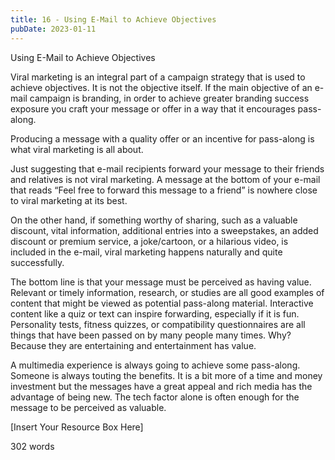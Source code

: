 ```yaml
---
title: 16 - Using E-Mail to Achieve Objectives
pubDate: 2023-01-11
---
```


Using E-Mail to Achieve Objectives


Viral marketing is an integral part of a campaign strategy that is used to achieve objectives. It is not the objective itself. If the main objective of an e-mail campaign is branding, in order to achieve greater branding success exposure you craft your message or offer in a way that it encourages pass-along. 

Producing a message with a quality offer or an incentive for pass-along is what viral marketing is all about. 

Just suggesting that e-mail recipients forward your message to their friends and relatives is not viral marketing. A message at the bottom of your e-mail that reads “Feel free to forward this message to a friend” is nowhere close to viral marketing at its best.

On the other hand, if something worthy of sharing, such as a valuable discount, vital information, additional entries into a sweepstakes, an added discount or premium service, a joke/cartoon, or a hilarious video, is included in the e-mail, viral marketing happens naturally and quite successfully. 

The bottom line is that your message must be perceived as having value. Relevant or timely information, research, or studies are all good examples of content that might be viewed as potential pass-along material. Interactive content like a quiz or text can inspire forwarding, especially if it is fun. Personality tests, fitness quizzes, or compatibility questionnaires are all things that have been passed on by many people many times. Why? Because they are entertaining and entertainment has value.

A multimedia experience is always going to achieve some pass-along. Someone is always touting the benefits. It is a bit more of a time and money investment but the messages have a great appeal and rich media has the advantage of being new. The tech factor alone is often enough for the message to be perceived as valuable.

[Insert Your Resource Box Here]

302 words